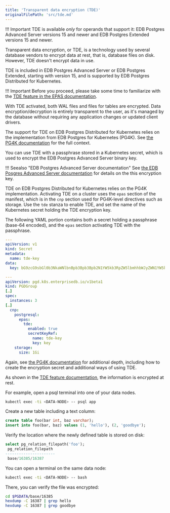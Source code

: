 ```yaml
---
title: 'Transparent data encryption (TDE)'
originalFilePath: 'src/tde.md'
---
```


!!! Important
    TDE is available *only* for operands that support it:
    EDB Postgres Advanced Server versions 15 and newer and EDB Postgres Extended versions 15 and newer.

Transparent data encryption, or TDE, is a technology used by several database
vendors to encrypt data at rest, that is, database files on disk.
However, TDE doesn't encrypt data in use.

TDE is included in EDB Postgres Advanced Server or EDB Postgres
Extended, starting with version 15, and is supported by EDB Postgres
Distributed for Kubernetes.

!!! Important
    Before you proceed, please take some time to familiarize with the
    [TDE feature in the EPAS documentation](/tde/latest/).

With TDE activated, both WAL files and files for tables are encrypted.
Data encryption/decryption is entirely transparent to the user, as it's
managed by the database without requiring any application changes or updated
client drivers.

The support for TDE on EDB Postgres Distributed for Kubernetes relies on the
implementation from EDB Postgres for Kubernetes (PG4K). See
[the PG4K documentation](/postgres_for_kubernetes/latest/tde/)
for the full context.

You can use TDE with a passphrase stored in a Kubernetes secret,
which is used to encrypt the EDB Postgres Advanced Server binary key.

!!! Seealso "EDB Postgres Advanced Server documentation"
    See [the EDB Posgres Advanced Server documentation](/tde/latest/secure_key/)
    for details on the this encryption key.

TDE on EDB Postgres Distributed for Kubernetes relies on the PG4K
implementation.
Activating TDE on a cluster uses the `epas` section of the manifest,
which is in the `cnp` section used for PG4K-level directives such as
storage.
Use the `tde` stanza to enable TDE, and set the name of the Kubernetes secret
holding the TDE encryption key.

The following YAML portion contains both a secret holding a passphrase
(base-64 encoded), and the `epas` section activating TDE with the passphrase.

```yaml
---
apiVersion: v1
kind: Secret
metadata:
  name: tde-key
data:
  key: bG9zcG9sbGl0b3NkaWNlbnBpb3Bpb3Bpb2N1YW5kb3RpZW5lbmhhbWJyZWN1YW5kb3RpZW5lbmZyaW8=

---
apiVersion: pgd.k8s.enterprisedb.io/v1beta1
kind: PGDGroup
[…]
spec:
  instances: 3
[…]
  cnp:
    postgresql:
      epas:
        tde:
          enabled: true
          secretKeyRef:
            name: tde-key
            key: key
    storage:
      size: 1Gi
```

Again, see [the PG4K documentation](/postgres_for_kubernetes/latest/tde/)
for additional depth, including how to create the encryption secret and
additional ways of using TDE.

As shown in the [TDE feature documentation](/tde/latest/),
the information is encrypted at rest.

For example, open a psql terminal into one of your data nodes.

```sh
kubectl exec -ti <DATA-NODE> -- psql app
```

Create a new table including a text column:

```sql
create table foo(bar int, baz varchar);
insert into foo(bar, baz) values (1, 'hello'), (2, 'goodbye');
```

Verify the location where the newly defined table is stored on disk:

```sql
select pg_relation_filepath('foo');
 pg_relation_filepath 
----------------------
 base/16385/16387
```

You can open a terminal on the same data node:

```sh
kubectl exec -ti <DATA-NODE> -- bash
```

There, you can verify the file was encrypted:

```sh
cd $PGDATA/base/16385
hexdump -C 16387 | grep hello
hexdump -C 16387 | grep goodbye
```
